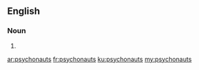 ==English==

===Noun===
{{head|en}}

# {{plural of|psychonaut}}

[[ar:psychonauts]]
[[fr:psychonauts]]
[[ku:psychonauts]]
[[my:psychonauts]]